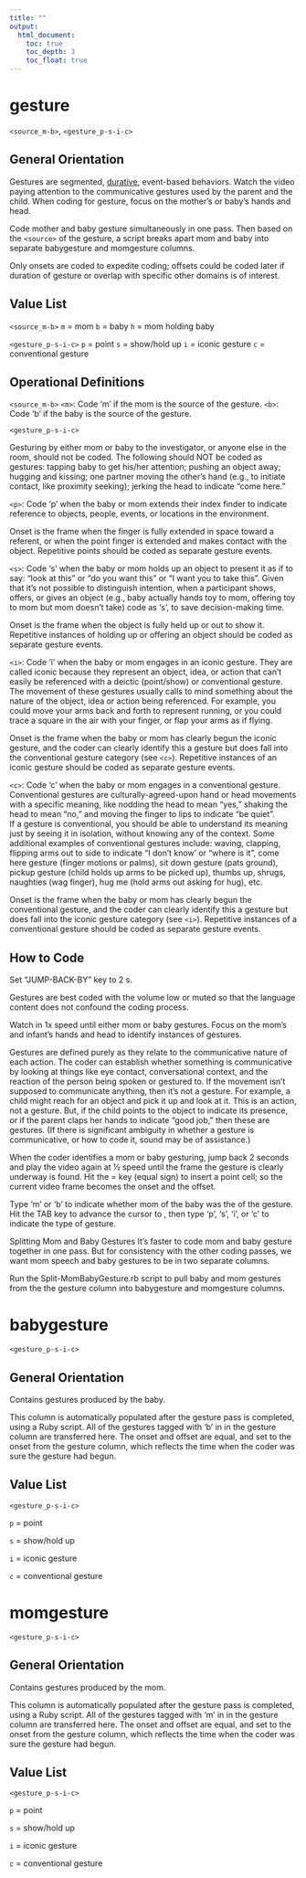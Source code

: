 ```yaml
---
title: ""
output:
  html_document:
    toc: true
    toc_depth: 3
    toc_float: true
---
```


# gesture
`<source_m-b>`, `<gesture_p-s-i-c>`

## General Orientation

Gestures are segmented, [durative](https://www.dictionary.com/browse/durative), event-based behaviors. 
Watch the video paying attention to the communicative gestures used by the parent and the child. 
When coding for gesture, focus on the mother’s or baby’s hands and head.

Code mother and baby gesture simultaneously in one pass. Then based on the `<source>` of the gesture, a script breaks apart mom and baby into separate babygesture and momgesture columns.

Only onsets are coded to expedite coding; offsets could be coded later if duration of gesture or overlap with specific other domains is of interest.

## Value List

`<source_m-b>`
`m` = mom
`b` = baby
`h` = mom holding baby

`<gesture_p-s-i-c>`
`p` = point
`s` = show/hold up
`i` = iconic gesture
`c` = conventional gesture

## Operational Definitions

`<source_m-b>`
`<m>`: Code 'm' if the mom is the source of the gesture.
`<b>`: Code 'b' if the baby is the source of the gesture.

`<gesture_p-s-i-c>`

Gesturing by either mom or baby to the investigator, or anyone else in the room, should not be coded. 
The following should NOT be coded as gestures: tapping baby to get his/her attention; pushing an object away; hugging and kissing; one partner moving the other's hand (e.g., to initiate contact, like proximity seeking); jerking the head to indicate “come here.”

`<p>`: Code 'p' when the baby or mom extends their index finder to indicate reference to objects, people, events, or locations in the environment.

Onset is the frame when the finger is fully extended in space toward a referent, or when the point finger is extended and makes contact with the object. 
Repetitive points should be coded as separate gesture events.

`<s>`: Code 's' when the baby or mom holds up an object to present it as if to say: “look at this” or “do you want this” or “I want you to take this”. 
Given that it’s not possible to distinguish intention, when a participant shows, offers, or gives an object (e.g., baby actually hands toy to mom, offering toy to mom but mom doesn’t take) code as 's', to save decision-making time.

Onset is the frame when the object is fully held up or out to show it. Repetitive instances of holding up or offering an object should be coded as separate gesture events.

`<i>`: Code 'i' when the baby or mom engages in an iconic gesture. 
They are called iconic because they represent an object, idea, or action that can't easily be referenced with a deictic (point/show) or conventional gesture. 
The movement of these gestures usually calls to mind something about the nature of the object, idea or action being referenced. 
For example, you could move your arms back and forth to represent running, or you could trace a square in the air with your finger, or flap your arms as if flying.

Onset is the frame when the baby or mom has clearly begun the iconic gesture, and the coder can clearly identify this a gesture but does fall into the conventional gesture category (see `<c>`). Repetitive instances of an iconic gesture should be coded as separate gesture events.

`<c>`: Code 'c' when the baby or mom engages in a conventional gesture. Conventional gestures are culturally-agreed-upon hand or head movements with a specific meaning, like nodding the head to mean “yes,” shaking the head to mean “no,” and moving the finger to lips to indicate “be quiet”.  
If a gesture is conventional, you should be able to understand its meaning just by seeing it in isolation, without knowing any of the context. 
Some additional examples of conventional gestures include: waving, clapping, flipping arms out to side to indicate “I don’t know’ or “where is it”, come here gesture (finger motions or palms), sit down gesture (pats ground), pickup gesture (child holds up arms to be picked up), thumbs up, shrugs, naughties (wag finger), hug me (hold arms out asking for hug), etc.

Onset is the frame when the baby or mom has clearly begun the conventional gesture, and the coder can clearly identify this a gesture but does fall into the iconic gesture category (see `<i>`). 
Repetitive instances of a conventional gesture should be coded as separate gesture events.

## How to Code

Set “JUMP-BACK-BY” key to 2 s.

Gestures are best coded with the volume low or muted so that the language content does not confound the coding process.

Watch in 1x speed until either mom or baby gestures. Focus on the mom’s and infant’s hands and head to identify instances of gestures.

Gestures are defined purely as they relate to the communicative nature of each action. The coder can establish whether something is communicative by looking at things like eye contact, conversational context, and the reaction of the person being spoken or gestured to. If the movement isn’t supposed to communicate anything, then it’s not a gesture. For example, a child might reach for an object and pick it up and look at it. This is an action, not a gesture. But, if the child points to the object to indicate its presence, or if the parent claps her hands to indicate “good job,” then these are gestures. (If there is significant ambiguity in whether a gesture is communicative, or how to code it, sound may be of assistance.)

When the coder identifies a mom or baby gesturing, jump back 2 seconds and play the video again at ½ speed until the frame the gesture is clearly underway is found. Hit the = key (equal sign) to insert a point cell; so the current video frame becomes the onset and the offset.

Type 'm' or 'b' to indicate whether mom of the baby was the <source> of the gesture. Hit the TAB key to advance the cursor to <gesture>, then type 'p', 's', 'i', or 'c' to indicate the type of gesture.

Splitting Mom and Baby Gestures
It's faster to code mom and baby gesture together in one pass. But for consistency with the other coding passes, we want mom speech and baby gestures to be in two separate columns.

Run the Split-MomBabyGesture.rb script to pull baby and mom gestures from the the gesture column into babygesture and momgesture columns.

# babygesture

`<gesture_p-s-i-c>`

## General Orientation

Contains gestures produced by the baby.

This column is automatically populated after the gesture pass is completed, using a Ruby script. All of the gestures tagged with 'b' in <source> in the gesture column are transferred here. The onset and offset are equal, and set to the onset from the gesture column, which reflects the time when the coder was sure the gesture had begun.

## Value List

`<gesture_p-s-i-c>`

`p` = point

`s` = show/hold up

`i` = iconic gesture

`c` = conventional gesture

# momgesture

`<gesture_p-s-i-c>`

## General Orientation

Contains gestures produced by the mom.

This column is automatically populated after the gesture pass is completed, using a Ruby script. 
All of the gestures tagged with 'm' in <source> in the gesture column are transferred here. 
The onset and offset are equal, and set to the onset from the gesture column, which reflects the time when the coder was sure the gesture had begun.

## Value List

`<gesture_p-s-i-c>`

`p` = point

`s` = show/hold up

`i` = iconic gesture

`c` = conventional gesture
